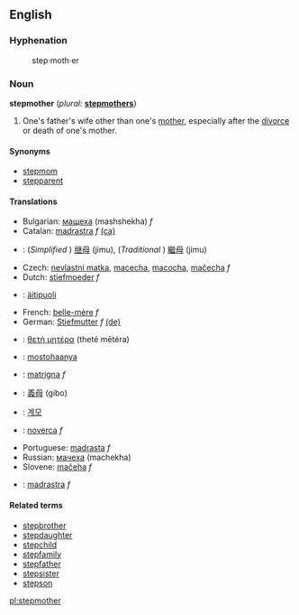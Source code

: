 ==English==

=== Hyphenation ===
:step·moth·er

=== Noun ===
'''stepmother''' (''plural:'' '''[[stepmothers]]''')

# One's father's wife other than one's [[mother]], especially after the [[divorce]] or death of one's mother.

==== Synonyms ====
*[[stepmom]]
*[[stepparent]]

==== Translations ====
*Bulgarian: [[мащеха]] (mashshekha) ''f''
*Catalan: [[madrastra]] ''f'' [[:ca:madrastra|(ca)]] 
*{{zh}}: (''Simplified {{zh}}'') [[继母]] (jimu), (''Traditional {{zh}}'') [[繼母]] (jimu)
*Czech: [[nevlastní matka]], [[macecha]], [[macocha]], [[mačecha]] ''f''
*Dutch: [[stiefmoeder]] ''f''
*{{fi}}: [[äitipuoli]]
*French: [[belle-mère]] ''f''
*German: [[Stiefmutter]] ''f'' [[:de:Stiefmutter|(de)]] 
*{{gr}}: [[θετή μητέρα]] (theté mētéra)
*{{hu}}: [[mostohaanya]]
*{{it}}: [[matrigna]] ''f''
*{{ja}}: [[義母]] (gibo)
*{{ko}}: [[계모]]
*{{la}}: [[noverca]] ''f''
*Portuguese: [[madrasta]] ''f''
*Russian: [[мачеха]] (machekha)
*Slovene: [[mačeha]] ''f''
*{{es}}: [[madrastra]] ''f''

==== Related terms ====
*[[stepbrother]]
*[[stepdaughter]]
*[[stepchild]]
*[[stepfamily]]
*[[stepfather]]
*[[stepsister]]
*[[stepson]]

[[pl:stepmother]]